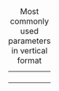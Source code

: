 {| class="wikitable"  style="width: 30em"
|+ Most commonly used parameters in vertical format
|- style="vertical-align:top;"
|<noinclude>
|}
{{doc|content={{Improve documentation}}}}
</noinclude>